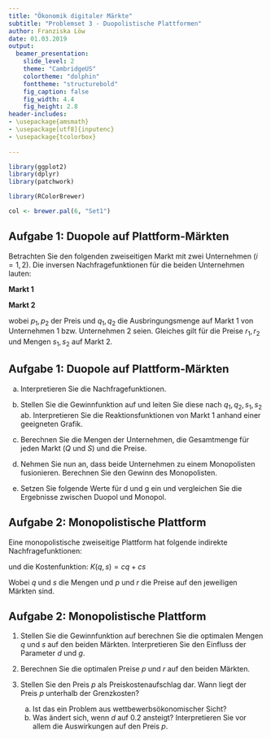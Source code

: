 ```yaml
---
title: "Ökonomik digitaler Märkte"
subtitle: "Problemset 3 - Duopolistische Plattformen"
author: Franziska Löw
date: 01.03.2019
output: 
  beamer_presentation:
    slide_level: 2
    theme: "CambridgeUS"
    colortheme: "dolphin"
    fonttheme: "structurebold"
    fig_caption: false
    fig_width: 4.4
    fig_height: 2.8
header-includes:
- \usepackage{amsmath}
- \usepackage[utf8]{inputenc}
- \usepackage{tcolorbox}
    
---
```


```r
library(ggplot2)
library(dplyr)
library(patchwork)

library(RColorBrewer)

col <- brewer.pal(6, "Set1")

```

## Aufgabe 1: Duopole auf Plattform-Märkten

Betrachten Sie den folgenden zweiseitigen Markt mit zwei Unternehmen ($i=1,2$). Die inversen Nachfragefunktionen für die beiden Unternehmen lauten:

**Markt 1**

\begin{center}
$p_1=1-q_1-q_2+ds_1$ und $p_2=1-q_1-q_2+ds_2$
\end{center}

**Markt 2**

\begin{center}
$r_1=1-s_1-s_2+gq_1$ und $r_2=1-s_1-s_2+gq_2$
\end{center}

wobei $p_1, p_2$ der Preis und $q_1, q_2$ die Ausbringungsmenge auf Markt 1 von Unternehmen 1 bzw. Unternehmen 2 seien. Gleiches gilt für die Preise $r_1, r_2$ und Mengen $s_1, s_2$ auf Markt 2.

## Aufgabe 1: Duopole auf Plattform-Märkten

a) Interpretieren Sie die Nachfragefunktionen.

b) Stellen Sie die Gewinnfunktion auf und leiten Sie diese nach $q_1, q_2, s_1, s_2$ ab. Interpretieren Sie die Reaktionsfunktionen von Markt 1 anhand einer geeigneten Grafik.

c) Berechnen Sie die Mengen der Unternehmen, die Gesamtmenge für jeden Markt ($Q$ und $S$) und die Preise.

d) Nehmen Sie nun an, dass beide Unternehmen zu einem Monopolisten fusionieren. Berechnen Sie den Gewinn des Monopolisten.

e) Setzen Sie folgende Werte für d und g ein und vergleichen Sie die Ergebnisse zwischen Duopol und Monopol.

## Aufgabe 2: Monopolistische Plattform 

Eine monopolistische zweiseitige Plattform hat folgende indirekte Nachfragefunktionen:

\begin{center}
$p=100-q-ds$ und $r=100-s+gq$
\end{center}

und die Kostenfunktion: $K(q,s) = cq+cs$

Wobei $q$ und $s$ die Mengen und $p$ und $r$ die Preise auf den jeweiligen Märkten sind.

## Aufgabe 2: Monopolistische Plattform 

1. Stellen Sie die Gewinnfunktion auf berechnen Sie die optimalen Mengen $q$ und $s$ auf den beiden Märkten. Interpretieren Sie den Einfluss der Parameter $d$ und $g$.

2. Berechnen Sie die optimalen Preise $p$ und $r$ auf den beiden Märkten. 

3. Stellen Sie den Preis $p$ als Preiskostenaufschlag dar. Wann liegt der Preis $p$ unterhalb der Grenzkosten?
    a) Ist das ein Problem aus wettbewerbsökonomischer Sicht?
    b) Was ändert sich, wenn $d$ auf $0.2$ ansteigt? Interpretieren Sie vor allem die Auswirkungen auf den Preis $p$.



